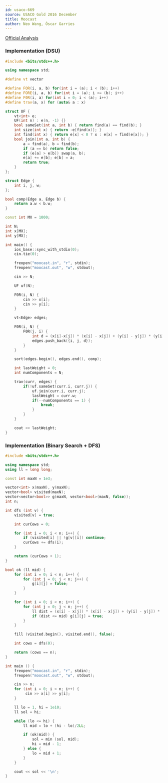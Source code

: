 ---
id: usaco-669
source: USACO Gold 2016 December
title: Moocast
author: Neo Wang, Óscar Garries
---

[Official Analysis](http://www.usaco.org/current/data/sol_moocast_gold_dec16.html)

<LanguageSection>
<CPPSection>

### Implementation (DSU)

```cpp
#include <bits/stdc++.h>

using namespace std;

#define vt vector

#define FOR(i, a, b) for(int i = (a); i < (b); i++)
#define FORE(i, a, b) for(int i = (a); i <= (b); i++)
#define F0R(i, a) for(int i = 0; i < (a); i++)
#define trav(a, x) for (auto& a : x)

struct UF {
	vt<int> e;
	UF(int n) : e(n, -1) {}
	bool sameSet(int a, int b) { return find(a) == find(b); }
	int size(int x) { return -e[find(x)]; }
	int find(int x) { return e[x] < 0 ? x : e[x] = find(e[x]); }
	bool join(int a, int b) {
		a = find(a), b = find(b);
		if (a == b) return false;
		if (e[a] > e[b]) swap(a, b);
		e[a] += e[b]; e[b] = a;
		return true;
	}
};

struct Edge {
	int i, j, w;
};

bool comp(Edge a, Edge b) {
	return a.w < b.w;
}

const int MX = 1000;

int N;
int x[MX];
int y[MX];

int main() {
	ios_base::sync_with_stdio(0);
	cin.tie(0);

	freopen("moocast.in", "r", stdin);
	freopen("moocast.out", "w", stdout);

	cin >> N;

	UF uf(N);

	F0R(i, N) {
		cin >> x[i];
		cin >> y[i];
	}

	vt<Edge> edges;

	F0R(i, N) {
		F0R(j, i) {
			int d = (x[i]-x[j]) * (x[i] - x[j]) + (y[i] - y[j]) * (y[i] - y[j]);
			edges.push_back({i, j, d});
		}
	}

	sort(edges.begin(), edges.end(), comp);

	int lastWeight = 0;
	int numComponents = N;

	trav(curr, edges) {
		if(!uf.sameSet(curr.i, curr.j)) {
			uf.join(curr.i, curr.j);
			lastWeight = curr.w;
			if(--numComponents == 1) {
				break;
			}
		}
	}

	cout << lastWeight;
}
```

### Implementation (Binary Search + DFS)

```cpp
#include <bits/stdc++.h>

using namespace std;
using ll = long long;

const int maxN = 1e3;

vector<int> x(maxN), y(maxN);
vector<bool> visited(maxN);
vector<vector<bool>> g(maxN, vector<bool>(maxN, false));
int n;

int dfs (int v) {
	visited[v] = true;

	int curCows = 0;

	for (int i = 0; i < n; i++) {
		if (visited[i] || !g[v][i]) continue;
		curCows += dfs(i);
	}

	return (curCows + 1);
}

bool ok (ll mid) {
	for (int i = 0; i < n; i++) {
		for (int j = 0; j < n; j++) {
			g[i][j] = false;
		}
	}

	for (int i = 0; i < n; i++) {
		for (int j = 0; j < n; j++) {
			ll dist = (x[i] - x[j]) * (x[i] - x[j]) + (y[i] - y[j]) * (y[i] - y[j]);
			if (dist <= mid) g[i][j] = true;
		}
	}

	fill (visited.begin(), visited.end(), false);

	int cows = dfs(0);

	return (cows == n);
}

int main () {
	freopen("moocast.in", "r", stdin);
	freopen("moocast.out", "w", stdout);

	cin >> n;
	for (int i = 0; i < n; i++) {
		 cin >> x[i] >> y[i];
	}

	ll lo = 1, hi = 1e10;
	ll sol = hi;

	while (lo <= hi) {
		ll mid = lo + (hi - lo)/2LL;

		if (ok(mid)) {
			sol = min (sol, mid);
			hi = mid - 1;
		} else {
			lo = mid + 1;
		}
	}

	cout << sol << '\n';
}

```

</CPPSection>
</LanguageSection>
